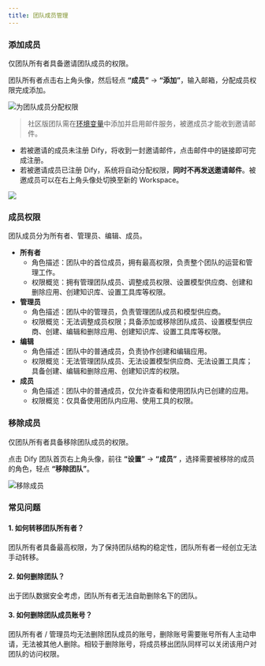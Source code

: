 ```yaml
---
title: 团队成员管理
---
```


### 添加成员

<Tip>
仅团队所有者具备邀请团队成员的权限。
</Tip>

团队所有者点击右上角头像，然后轻点 **“成员”** → **“添加”**，输入邮箱，分配成员权限完成添加。

![为团队成员分配权限](https://assets-docs.dify.ai/dify-enterprise-mintlify/zh_CN/guides/management/764276a102e3264747c64f02dafa5f5d.png)

> 社区版团队需在[环境变量](https://docs.dify.ai/v/zh-hans/getting-started/install-self-hosted/environments)中添加并启用邮件服务，被邀成员才能收到邀请邮件。

- 若被邀请的成员未注册 Dify，将收到一封邀请邮件，点击邮件中的链接即可完成注册。
- 若被邀请成员已注册 Dify，系统将自动分配权限，**同时不再发送邀请邮件**。被邀成员可以在右上角头像处切换至新的 Workspace。

![](https://assets-docs.dify.ai/dify-enterprise-mintlify/zh_CN/guides/management/93a6f055cfaf65dfe138e8ac332f71d1.png)

### 成员权限

团队成员分为所有者、管理员、编辑、成员。

* **所有者**
  * 角色描述：团队中的首位成员，拥有最高权限，负责整个团队的运营和管理工作。
  * 权限概览：拥有管理团队成员、调整成员权限、设置模型供应商、创建和删除应用、创建知识库、设置工具库等权限。
* **管理员**
  * 角色描述：团队中的管理员，负责管理团队成员和模型供应商。
  * 权限概览：无法调整成员权限；具备添加或移除团队成员、设置模型供应商、创建、编辑和删除应用、创建知识库、设置工具库等权限。
* **编辑**
  * 角色描述：团队中的普通成员，负责协作创建和编辑应用。
  * 权限概览：无法管理团队成员、无法设置模型供应商、无法设置工具库；具备创建、编辑和删除应用、创建知识库的权限。
* **成员**
  * 角色描述：团队中的普通成员，仅允许查看和使用团队内已创建的应用。
  * 权限概览：仅具备使用团队内应用、使用工具的权限。

### 移除成员

<Tip>
仅团队所有者具备移除团队成员的权限。
</Tip>

点击 Dify 团队首页右上角头像，前往 **“设置”** → **“成员”** ，选择需要被移除的成员的角色，轻点 **“移除团队”**。

![移除成员](https://assets-docs.dify.ai/dify-enterprise-mintlify/zh_CN/guides/management/85c39a391714c110ec9e1769a8c52e06.png)

### 常见问题

#### 1. 如何转移团队所有者？

团队所有者具备最高权限，为了保持团队结构的稳定性，团队所有者一经创立无法手动转移。

#### 2. 如何删除团队？

出于团队数据安全考虑，团队所有者无法自助删除名下的团队。

#### 3. 如何删除团队成员账号？

团队所有者 / 管理员均无法删除团队成员的账号，删除账号需要账号所有人主动申请，无法被其他人删除。相较于删除账号，将成员移出团队同样可以关闭该用户对团队的访问权限。
